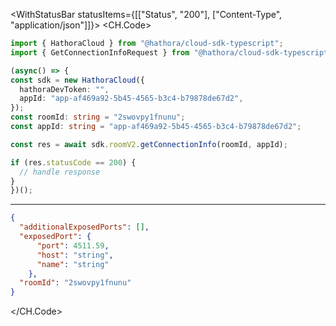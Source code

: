 

<WithStatusBar statusItems={[["Status", "200"], ["Content-Type", "application/json"]]}>
  <CH.Code>
  ```typescript GetConnectionInfo.ts
  import { HathoraCloud } from "@hathora/cloud-sdk-typescript";
import { GetConnectionInfoRequest } from "@hathora/cloud-sdk-typescript/dist/models/operations";

(async() => {
  const sdk = new HathoraCloud({
    hathoraDevToken: "",
    appId: "app-af469a92-5b45-4565-b3c4-b79878de67d2",
  });
const roomId: string = "2swovpy1fnunu";
const appId: string = "app-af469a92-5b45-4565-b3c4-b79878de67d2";

  const res = await sdk.roomV2.getConnectionInfo(roomId, appId);

  if (res.statusCode == 200) {
    // handle response
  }
})();
  ```
  ---

  ```json Example Response
  {
    "additionalExposedPorts": [],
    "exposedPort": {
        "port": 4511.59,
        "host": "string",
        "name": "string"
      },
    "roomId": "2swovpy1fnunu"
  }
  ```
  </CH.Code>
</WithStatusBar>
